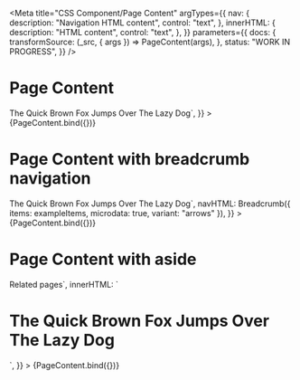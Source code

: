 <!--
@license EUPL-1.2
Copyright (c) 2021 Robbert Broersma
-->


<Meta
  title="CSS Component/Page Content"
  argTypes={{
    nav: {
      description: "Navigation HTML content",
      control: "text",
    },
    innerHTML: {
      description: "HTML content",
      control: "text",
    },
  }}
  parameters={{
    docs: {
      transformSource: (_src, { args }) => PageContent(args),
    },
    status: "WORK IN PROGRESS",
  }}
/>

# Page Content

<Canvas>
  <Story
    name="Page Content"
    args={{
      innerHTML: `<h1>The Quick Brown Fox Jumps Over The Lazy Dog</h1>`,
    }}
  >
    {PageContent.bind({})}
  </Story>
</Canvas>

<ArgsTable story="Page Content" />

# Page Content with breadcrumb navigation

<Canvas>
  <Story
    name="Page Content with breadcrumb navigation"
    args={{
      innerHTML: `<h1>The Quick Brown Fox Jumps Over The Lazy Dog</h1>`,
      navHTML: Breadcrumb({ items: exampleItems, microdata: true, variant: "arrows" }),
    }}
  >
    {PageContent.bind({})}
  </Story>
</Canvas>

# Page Content with aside

<Canvas>
  <Story
    name="Page Content with aside"
    args={{
      asideHTML: `<h2>Related pages</h2>`,
      innerHTML: `<h1>The Quick Brown Fox Jumps Over The Lazy Dog</h1>`,
    }}
  >
    {PageContent.bind({})}
  </Story>
</Canvas>
